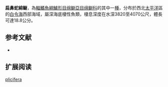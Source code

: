 {{Speciesbox
| name = 扁鼻蛇綿鳚
| image = 
| status = NE
| status_system = IUCN3.1
| genus = Lycenchelys
| species = plicifera
| authority = [[Andriashev|Andriashev]], 1955
| synonyms = *''Lycenchelys birsteini''<br /><small>Andriashev, 1958</small>
*''Lycenchelys pliciferus''<br /><small>Andriashev, 1958</small>
}}

'''扁鼻蛇綿鳚'''，為[[輻鰭魚綱|輻鰭魚綱]][[鱸形目|鱸形目]][[绵鳚亞目|绵鳚亞目]][[绵鳚科|绵鳚科]]的其中一[[種|種]]，分布於西北[[太平洋|太平洋]]區的[[白令海|白令海]]西部海域，屬深海底棲性魚類，棲息深度在水深3820至4070公尺，體長可達18.8公分。

==参考文献==
*{{FishBase_species|genus=Lycenchelys|species=plicifera|year=2011|month=12}}

== 扩展阅读 ==
{{refbegin}}
{{wikispecies-inline|Lycenchelys plicifera|扁鼻蛇綿鳚}}
{{refend}}
{{Taxonbar|from=Q1099379}}

[[Category:蛇綿鳚属|plicifera]]


{{鱸形目小作品}}